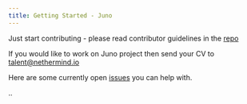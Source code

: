 ```yaml
---
title: Getting Started - Juno
---
```



Just start contributing - please read contributor guidelines in the [repo](https://github.com/NethermindEth/juno)

If you would like to work on Juno project then send your CV to talent@nethermind.io

Here are some currently open [issues](https://github.com/NethermindEth/juno/issues) you can help with.

..
